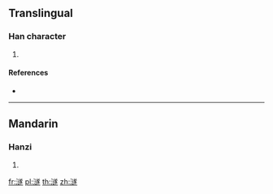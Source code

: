 {{character info/new}}
==Translingual==

===Han character===
{{Han char|rn=85|rad=水|as=13|sn=16|four=|canj=EYTO|ids=⿰氵遂}}

# {{defn|Han|sort=水13}}

====References====
* {{Han ref|kx=0654.050|dkj=18426|dj=1064.040|hdz=31747.100|uh=6FBB|ud=28603}}

----

==Mandarin==

===Hanzi===
{{cmn-hanzi|pin=[[suì]] ([[sui4]])|wg=sui<sup>4</sup>}}

# {{defn|lang=cmn|sort=水13}}

[[fr:澻]]
[[pl:澻]]
[[th:澻]]
[[zh:澻]]